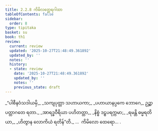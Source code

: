 ```yaml
---
title: 2.2.8 ကိမိလတ္ထေရဂါထာ
tableOfContents: false
sidebar:
  order: 8
type: tipitaka
basket: su
book: th1
review:
  current: review
  updated: '2025-10-27T21:48:49.361892'
  updated_by: ''
  notes: ''
  history:
  - state: review
    date: '2025-10-27T21:48:49.361892'
    updated_by: ''
    notes: ''
    previous_state: draft
---
```



<ReviewStatus review={frontmatter.review} showDetails={true} />

<HypothesisAnnotation frontmatter={frontmatter} />

<DynamicBreadcrumb />

<Division number="155" book="th1" e="ch" v="19" p="252">

<Paragraph number="327" type="verses" book="th1">
_“ပါစီနဝံသဒါယမှိ,_  
_သကျပုတ္တာ သဟာယကာ;_  
_ပဟာယာနပ္ပကေ ဘောဂေ,_  
ဥဉ္ဆာပတ္တာဂတေ ရတာ._  

</Paragraph>

</Division>
<Division number="156" book="th1" e="ch" v="19" p="252">

<Paragraph number="328" type="verses" book="th1">
_အာရဒ္ဓဝီရိယာ ပဟိတတ္တာ,_  
_နိစ္စံ ဒဠှပရက္ကမာ;_  
_ရမန္တိ ဓမ္မရတိယာ,_  
_ဟိတွာန လောကိယံ ရတိန်”တိ._  


</Paragraph>
</Division>

<Paragraph number="329" type="center" book="th1">
…  ကိမိလော ထေရော… .
</Paragraph>